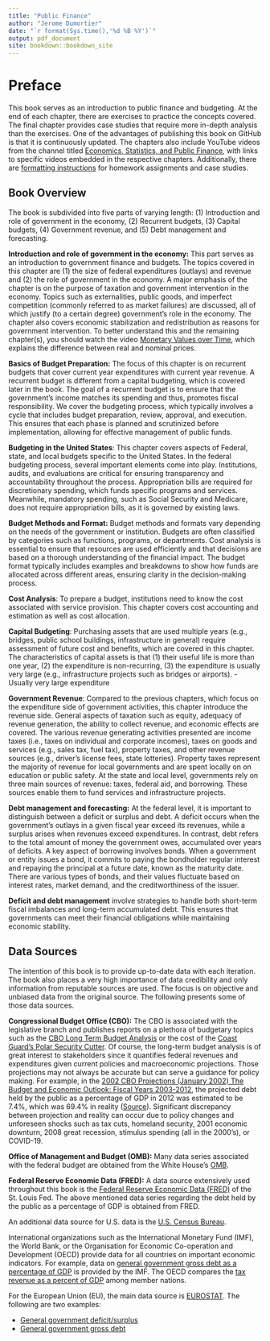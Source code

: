 ```yaml
--- 
title: "Public Finance"
author: "Jerome Dumortier"
date: "`r format(Sys.time(),'%d %B %Y')`"
output: pdf_document
site: bookdown::bookdown_site
---
```


# Preface
This book serves as an introduction to public finance and budgeting. At the end of each chapter, there are exercises to practice the concepts covered. The final chapter provides case studies that require more in-depth analysis than the exercises. One of the advantages of publishing this book on GitHub is that it is continuously updated. The chapters also include YouTube videos from the channel titled [Economics, Statistics, and Public Finance](https://www.youtube.com/@econstatspublicfinance), with links to specific videos embedded in the respective chapters. Additionally, there are [formatting instructions](https://github.com/jrfdumortier/publicfinance/blob/main/AssignmentFormatting.pdf) for homework assignments and case studies.

## Book Overview
The book is subdivided into five parts of varying length: (1) Introduction and role of government in the economy, (2) Recurrent budgets, (3) Capital budgets, (4) Government revenue, and (5) Debt management and forecasting.

**Introduction and role of government in the economy:** This part serves as an introduction to government finance and budgets. The topics covered in this chapter are (1) the size of federal expenditures (outlays) and revenue and (2) the role of government in the economy. A major emphasis of the chapter is on the purpose of taxation and government intervention in the economy. Topics such as externalities, public goods, and imperfect competition (commonly referred to as market failures) are discussed, all of which justify (to a certain degree) government's role in the economy. The chapter also covers economic stabilization and redistribution as reasons for government intervention. To better understand this and the remaining chapter(s), you should watch the video [Monetary Values over Time](https://youtu.be/t2bxcZF4pq4), which explains the difference between real and nominal prices. 

**Basics of Budget Preparation:** The focus of this chapter is on recurrent budgets that cover current year expenditures with current year revenue. A recurrent budget is different from a capital budgeting, which is covered later in the book. The goal of a recurrent budget is to ensure that the government's income matches its spending and thus, promotes fiscal responsibility. We cover the budgeting process, which typically involves a cycle that includes budget preparation, review, approval, and execution. This ensures that each phase is planned and scrutinized before implementation, allowing for effective management of public funds.

**Budgeting in the United States**: This chapter covers aspects of Federal, state, and local budgets specific to the United States. In the federal budgeting process, several important elements come into play. Institutions, audits, and evaluations are critical for ensuring transparency and accountability throughout the process. Appropriation bills are required for discretionary spending, which funds specific programs and services. Meanwhile, mandatory spending, such as Social Security and Medicare, does not require appropriation bills, as it is governed by existing laws.

**Budget Methods and Format:** Budget methods and formats vary depending on the needs of the government or institution. Budgets are often classified by categories such as functions, programs, or departments. Cost analysis is essential to ensure that resources are used efficiently and that decisions are based on a thorough understanding of the financial impact. The budget format typically includes examples and breakdowns to show how funds are allocated across different areas, ensuring clarity in the decision-making process.

**Cost Analysis**: To prepare a budget, institutions need to know the cost associated with service provision. This chapter covers cost accounting and estimation as well as cost allocation.

**Capital Budgeting**: Purchasing assets that are used multiple years (e.g., bridges, public school buildings, infrastructure in general) require assessment of future cost and benefits, which are covered in this chapter. The characteristics of capital assets is that (1) their useful life is more than one year, (2) the expenditure is non-recurring, (3) the expenditure is usually very large (e.g., infrastructure projects such as bridges or airports).
- Usually very large expenditure

**Government Revenue**: Compared to the previous chapters, which focus on the expenditure side of government activities, this chapter introduce the revenue side. General aspects of taxation such as equity, adequacy of revenue generation, the ability to collect revenue, and economic effects are covered. The various revenue generating activities presented are income taxes (i.e., taxes on individual and corporate incomes), taxes on goods and services (e.g., sales tax, fuel tax), property taxes, and other revenue sources (e.g., driver's license fees, state lotteries). Property taxes represent the majority of revenue for local governments and are spent locally on on education or public safety. At the state and local level, governments rely on three main sources of revenue: taxes, federal aid, and borrowing. These sources enable them to fund services and infrastructure projects.

**Debt management and forecasting:** At the federal level, it is important to distinguish between a deficit or surplus and debt. A deficit occurs when the government's outlays in a given fiscal year exceed its revenues, while a surplus arises when revenues exceed expenditures. In contrast, debt refers to the total amount of money the government owes, accumulated over years of deficits. A key aspect of borrowing involves bonds. When a government or entity issues a bond, it commits to paying the bondholder regular interest and repaying the principal at a future date, known as the maturity date. There are various types of bonds, and their values fluctuate based on interest rates, market demand, and the creditworthiness of the issuer.

**Deficit and debt management** involve strategies to handle both short-term fiscal imbalances and long-term accumulated debt. This ensures that governments can meet their financial obligations while maintaining economic stability.

## Data Sources
The intention of this book is to provide up-to-date data with each iteration. The book also places a very high importance of data credibility and only information from reputable sources are used. The focus is on objective and unbiased data from the original source. The following presents some of those data sources.

**Congressional Budget Office (CBO):** The CBO is associated with the legislative branch and publishes reports on a plethora of budgetary topics such as the [CBO Long Term Budget Analysis](https://www.cbo.gov/topics/budget/long-term-budget-analysis) or the cost of the [Coast Guard's Polar Security Cutter](https://www.cbo.gov/publication/60170). Of course, the long-term budget analysis is of great interest to stakeholders since it quantifies federal revenues and expenditures given current policies and macroeconomic projections. Those projections may not always be accurate but can serve a guidance for policy making. For example, in the [2002 CBO Projections (January 2002) The Budget and Economic Outlook: Fiscal Years 2003-2012](https://www.cbo.gov/sites/default/files/107th-congress-2001-2002/reports/senate.pdf), the projected debt held by the public as a percentage of GDP in 2012 was estimated to be 7.4\%, which was 69.4\% in reality ([Source](https://fred.stlouisfed.org/series/FYPUGDA188S)). Significant discrepancy between projection and reality can occur due to policy changes and unforeseen shocks such as tax cuts, homeland security, 2001 economic downturn, 2008 great recession, stimulus spending (all in the 2000's), or COVID-19.

**Office of Management and Budget (OMB):** Many data series associated with the federal budget are obtained from the White House's [OMB](https://www.whitehouse.gov/omb/).

**Federal Reserve Economic Data (FRED):** A data source extensively used throughout this book is the [Federal Reserve Economic Data (FRED)](https://fred.stlouisfed.org/) of the St. Louis Fed. The above mentioned data series regarding the debt held by the public as a percentage of GDP is obtained from FRED.

An additional data source for U.S. data is the [U.S. Census Bureau](https://www.census.gov/).

International organizations such as the International Monetary Fund (IMF), the World Bank, or the Organisation for Economic Co-operation and Development (OECD) provide data for all countries on important economic indicators. For example, data on [general government gross debt as a percentage of GDP](https://www.imf.org/external/datamapper/GGXWDG_NGDP@WEO/OEMDC/ADVEC/WEOWORLD) is provided by the IMF. The OECD compares the [tax revenue as a percent of GDP](https://data.oecd.org/tax/tax-revenue.htm) among member nations.

For the European Union (EU), the main data source is [EUROSTAT](https://ec.europa.eu/eurostat). The following are two examples:

- [General government deficit/surplus](https://ec.europa.eu/eurostat/databrowser/view/tec00127/default/table?lang=en)
- [General government gross debt](https://ec.europa.eu/eurostat/databrowser/view/sdg_17_40/default/table?lang=en)
